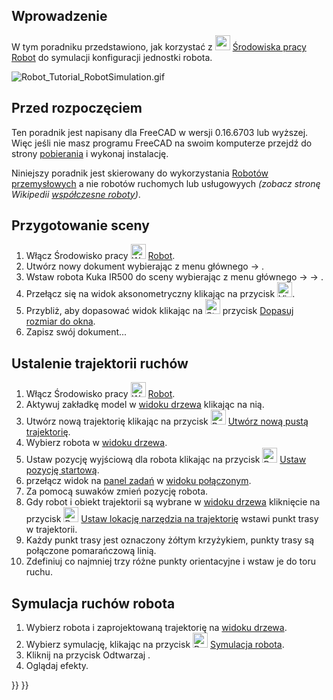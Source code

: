 <languages/>
{{TutorialInfo/pl
|Topic= Środowisko pracy Robot
|Level= początkujący
|Time= dowolny
|Author=r-frank
|FCVersion=0.16.6703
|Files=nie dołączono
}}

==Wprowadzenie==
W tym poradniku przedstawiono, jak korzystać z [[Image: Workbench_Robot.svg|24px]] [[Robot_Workbench/pl|Środowiska pracy Robot]] do symulacji konfiguracji jednostki robota.

[[Image:Robot_Tutorial_RobotSimulation.gif]]
{{Caption|Efekt końcowy tego poradnika.}}

==Przed rozpoczęciem==
Ten poradnik jest napisany dla FreeCAD w wersji 0.16.6703 lub wyższej. Więc jeśli nie masz programu FreeCAD na swoim 
komputerze przejdź do strony [[Download|pobierania]] i wykonaj instalację. 

Niniejszy poradnik jest skierowany do wykorzystania [http://en.wikipedia.org/wiki/Industrial_robot Robotów przemysłowych]
a nie robotów ruchomych lub usługowyych ''(zobacz stronę Wikipedii [http://en.wikipedia.org/wiki/Robot#Modern_robots współczesne roboty])''.

==Przygotowanie sceny==
#Włącz Środowisko pracy [[Image:Workbench_Robot.svg|24px]] [[Robot_Workbench/pl|Robot]].
#Utwórz nowy dokument wybierając z menu głównego {{Button|Plik}} → {{Button|Nowy}}.
#Wstaw robota Kuka IR500 do sceny wybierając z menu głównego {{Button|Robot}} → {{Button|Wstaw roboty}} → {{Button|Kuka IR500}}.
#Przełącz się na widok aksonometryczny klikając na przycisk [[Image:View-axometric.svg|24px]].
#Przybliż, aby dopasować widok klikając na [[Image:Std_ViewFitAll.svg|24px]] przycisk [[Std ViewFitAll|Dopasuj rozmiar do okna]].
#Zapisz swój dokument...

==Ustalenie trajektorii ruchów==
#Włącz Środowisko pracy [[Image:Workbench_Robot.svg|24px]] [[Robot Workbench/pl|Robot]].
#Aktywuj zakładkę model w [[tree view/pl|widoku drzewa]] klikając na nią.
#Utwórz nową trajektorię klikając na przycisk [[Image:Robot_CreateTrajectory.svg|24px]] [[Robot CreateTrajectory|Utwórz nową pustą trajektorię]].
#Wybierz robota w [[tree view/pl|widoku drzewa]].
#Ustaw pozycję wyjściową dla robota klikając na przycisk [[Image:Robot_SetHomePos.svg|24px]] [[Robot SetHomePos|Ustaw pozycję startową]].
#przełącz widok na [[Task Panel|panel zadań]] w [[Combo_view/pl|widoku połączonym]].
#Za pomocą suwaków zmień pozycję robota.
#Gdy robot i obiekt trajektorii są wybrane w [[tree view/pl|widoku drzewa]] kliknięcie na przycisk [[Image:Robot_InsertWaypoint.svg|24px]] [[Robot InsertWaypoint|Ustaw lokację narzędzia na trajektorię]] wstawi punkt trasy w trajektorii.
#Każdy punkt trasy jest oznaczony żółtym krzyżykiem, punkty trasy są połączone pomarańczową linią.
#Zdefiniuj co najmniej trzy różne punkty orientacyjne i wstaw je do toru ruchu.

==Symulacja ruchów robota==
#Wybierz robota i zaprojektowaną trajektorię na [[tree view/pl|widoku drzewa]].
#Wybierz symulację, klikając na przycisk [[Image:Robot_Simulate.svg|24px]] [[Robot Simulate|Symulacja robota]].
#Kliknij na przycisk Odtwarzaj {{KEY| &#9654;}}.
#Oglądaj efekty.

{{Robot Tools navi{{#translation:}}}}
{{Userdocnavi{{#translation:}}}}